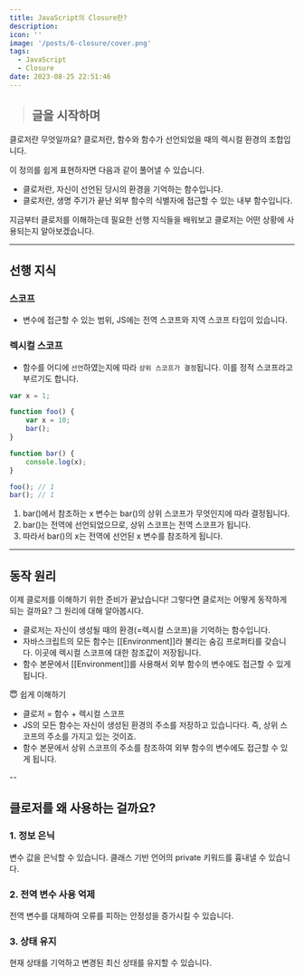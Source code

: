```yaml
---
title: JavaScript의 Closure란?
description: 
icon: ''
image: '/posts/6-closure/cover.png'
tags:
  - JavaScript
  - Closure
date: 2023-08-25 22:51:46
---
```


> ## 글을 시작하며

클로저란 무엇일까요?
클로저란, 함수와 함수가 선언되었을 때의 렉시컬 환경의 조합입니다.

이 정의를 쉽게 표현하자면 다음과 같이 풀어낼 수 있습니다.
- 클로저란, 자신이 선언된 당시의 환경을 기억하는 함수입니다.
- 클로저란, 생명 주기가 끝난 외부 함수의 식별자에 접근할 수 있는 내부 함수입니다.

지금부터 클로저를 이해하는데 필요한 선행 지식들을 배워보고 클로저는 어떤 상황에 사용되는지 알아보겠습니다.

---

## 선행 지식

### 스코프
- 변수에 접근할 수 있는 범위, JS에는 전역 스코프와 지역 스코프 타입이 있습니다.

### 렉시컬 스코프
- 함수를 어디에 `선언`하였는지에 따라 `상위 스코프가 결정`됩니다. 이를 정적 스코프라고 부르기도 합니다.

```javascript
var x = 1;

function foo() {
	var x = 10;
	bar();
}

function bar() {
	console.log(x);
}

foo(); // 1
bar(); // 1
```

1. bar()에서 참조하는 x 변수는 bar()의 상위 스코프가 무엇인지에 따라 결정됩니다.
2. bar()는 전역에 선언되었으므로, 상위 스코프는 전역 스코프가 됩니다.
3. 따라서 bar()의 x는 전역에 선언된 x 변수를 참조하게 됩니다.

---

## 동작 원리

이제 클로저를 이해하기 위한 준비가 끝났습니다!
그렇다면 클로저는 어떻게 동작하게 되는 걸까요? 그 원리에 대해 알아봅시다.

- 클로저는 자신이 생성될 때의 환경(=렉시컬 스코프)을 기억하는 함수입니다.
- 자바스크립트의 모든 함수는 [[Environment]]라 불리는 숨김 프로퍼티를 갖습니다. 이곳에 렉시컬 스코프에 대한 참조값이 저장됩니다.
- 함수 본문에서 [[Environment]]를 사용해서 외부 함수의 변수에도 접근할 수 있게 됩니다.

😇 쉽게 이해하기

- 클로저 = 함수 + 렉시컬 스코프
- JS의 모든 함수는 자신이 생성된 환경의 주소를 저장하고 있습니다다. 즉, 상위 스코프의 주소를 가지고 있는 것이죠.
- 함수 본문에서 상위 스코프의 주소를 참조하여 외부 함수의 변수에도 접근할 수 있게 됩니다.

--

## 클로저를 왜 사용하는 걸까요?

### 1. 정보 은닉

변수 값을 은닉할 수 있습니다. 클래스 기반 언어의 private 키워드를 흉내낼 수 있습니다.

### 2. 전역 변수 사용 억제

전역 변수를 대체하여 오류를 피하는 안정성을 증가시킬 수 있습니다.

### 3. 상태 유지

현재 상태를 기억하고 변경된 최신 상태를 유지할 수 있습니다.
